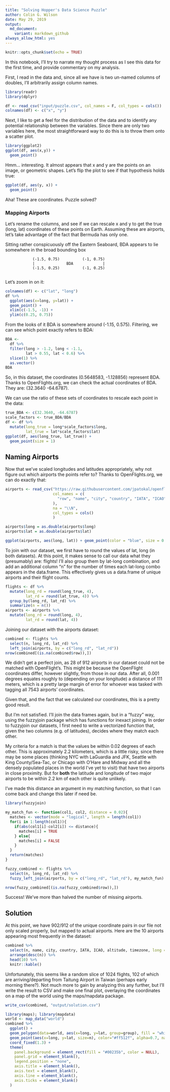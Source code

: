 ```yaml
---
title: "Solving Hopper's Data Science Puzzle"
author: Colin G. Wilson
date: May 29, 2019
output:
  md_document:
    variant: markdown_github
always_allow_html: yes
---
```


```r
knitr::opts_chunk$set(echo = TRUE)
```

In this notebook, I'll try to narrate my thought process as I see this data for the first time, and provide commentary on my analysis.

First, I read in the data and, since all we have is two un-named columns of doubles, I'll arbitrarily assign column names.
```r
library(readr)
library(dplyr)

df <- read_csv("input/puzzle.csv", col_names = F, col_types = cols())
colnames(df) <- c("x", "y")
```
Next, I like to get a feel for the distribution of the data and to identify any potential relationship between the variables. Since there are only two variables here, the most straightforward way to do this is to throw them onto a scatter plot.
```r
library(ggplot2)
ggplot(df, aes(x,y)) +
  geom_point()
```

Hmm... interesting. It almost appears that x and y are the points on an image, or geometric shapes. Let's flip the plot to see if that hypothesis holds true:
```r
ggplot(df, aes(y, x)) +
  geom_point()
```

Aha! These are coordinates. Puzzle solved?

### Mapping Airports

Let's rename the columns, and see if we can rescale x and y to get the true (long, lat) coordinates of these points on Earth. Assuming these are airports, let's take advantage of the fact that Bermuda has only one.

Sitting rather conspicuously off the Eastern Seaboard, BDA appears to lie somewhere in the broad bounding box

                (-1.5, 0.75)          (-1, 0.75)
                |              BDA             |
                (-1.5, 0.25)          (-1, 0.25)
                
Let's zoom in on it:
```r
colnames(df) <- c("lat", "long")
df %>%
  ggplot(aes(x=long, y=lat)) + 
  geom_point() + 
  xlim(c(-1.5, -1)) +
  ylim(c(0.25, 0.75))
```

From the looks of it BDA is somewhere around (-1.15, 0.575). Filtering, we can see which point exactly refers to BDA:
```r
BDA <- 
  df %>%
  filter(long > -1.2, long < -1.1,
         lat > 0.55, lat < 0.6) %>%
  slice(1) %>%
  as.vector()
BDA
```
So, in this dataset, the coordinates (0.5648583, -1.128856) represent BDA. Thanks to OpenFlights.org, we can check the actual coordinates of BDA. They are: (32.3640 -64.6787).

We can use the ratio of these sets of coordinates to rescale each point in the data:
```r
true_BDA <- c(32.3640, -64.6787)
scale_factors <- true_BDA/BDA
df <- df %>%
  mutate(long_true = long*scale_factors$long,
         lat_true = lat*scale_factors$lat)
ggplot(df, aes(long_true, lat_true)) +
  geom_point(size = 1)
```

## Naming Airports

Now that we've scaled longitudes and latitudes appropriately, why not figure out which airports the points refer to? Thanks to OpenFlights.org, we can do exactly that:

```r
airports <- read_csv("https://raw.githubusercontent.com/jpatokal/openflights/master/data/airports.dat",
                     col_names = c(
                       "row", "name", "city", "country", "IATA", "ICAO", "lat", "long", "altitude", "timezone", "DST", "tz", "type", "source"
                     ),
                     na = "\\N",
                     col_types = cols()
                     )

airports$long = as.double(airports$long)
airports$lat = as.double(airports$lat)

ggplot(airports, aes(long, lat)) + geom_point(color = "blue", size = 0.5) + ggtitle("All 7543 Airports in the World (per OpenFlights.org)")
```
To join with our dataset, we first have to round the values of lat, long (in both datasets). At this point, it makes sense to call our data what they (presumably) are: flights! I'll also group them by lat-long combination, and add an additional column "n" for the number of times each lat-long combo appears in the data.frame. This effectively gives us a data.frame of unique airports and their flight counts.
```r
flights <- df %>%
  mutate(long_rd = round(long_true, 4),
         lat_rd = round(lat_true, 4)) %>%
  group_by(long_rd, lat_rd) %>%
  summarize(n = n())
airports <- airports %>%
  mutate(long_rd = round(long, 4),
         lat_rd = round(lat, 4))
```

Joining our dataset with the airports dataset:
```r
combined <- flights %>%
  select(n, long_rd, lat_rd) %>%
  left_join(airports, by = c("long_rd", "lat_rd"))
nrow(combined[(is.na(combined$row)),])
```
We didn't get a perfect join, as 28 of 912 airports in our dataset could not be matched with OpenFlight's. This might be because the OpenFlight coordinates differ, however slightly, from those in our data. After all, 0.001 degrees equates roughly to (depending on your longitude) a distance of 111 meters, which is a pretty large margin of error for whoever was tasked with tagging all 7543 airports' coordinates.

Given that, and the fact that we calculated our coordinates, this is a pretty good result. 

But I'm not satisfied. I'll join the data frames again, but in a "fuzzy" way, using the fuzzyjoin package which has functions for inexact joining. In order to fuzzyjoin our datasets, I first need to write a vectorized function that, given the two columns (e.g. of latitudes), decides where they match each other.

My criteria for a match is that the values be within 0.02 degrees of each other. This is approximately 2.2 kilometers, which is a little risky, since there may be some places (thinking NYC with LaGuardia and JFK, Seattle with King County/Sea-Tac, or Chicago with O'Hare and Midway and all the densely populated places in the world I've yet to visit) that have two airports in close proximity. But for **both** the latitude and longitude of two major airports to be within 2.2 km of each other is quite unlikely.

I've made this distance an argument in my matching function, so that I can come back and change this later if need be.

```r
library(fuzzyjoin)

my_match_fun <- function(col1, col2, distance = 0.02){
  matches <- vector(mode = "logical", length = length(col1))
  for(i in 1:length(col1)){
    if(abs(col1[i]-col2[i]) <= distance){
      matches[i] = TRUE
    } else{
      matches[i] = FALSE
    }
  }
  return(matches)
}

fuzzy_combined <- flights %>%
  select(n, long_rd, lat_rd) %>%
  fuzzy_left_join(airports, by = c("long_rd", "lat_rd"), my_match_fun)

nrow(fuzzy_combined[(is.na(fuzzy_combined$row)),])
```

Success! We've more than halved the number of missing airports. 

## Solution
At this point, we have 902/912 of the unique coordinate pairs in our file not only scaled properly, but mapped to actual airports. Here are the 10 airports appearing most frequently in the dataset:

```r
combined %>%
  select(n, name, city, country, IATA, ICAO, altitude, timezone, long = long_rd, lat = lat_rd) %>%
  arrange(desc(n)) %>%
  head(10) %>%
  knitr::kable()
```


Unfortunately, this seems like a random slice of 1024 flights, 102 of which are arriving/departing from Taitung Airport in Taiwan (perhaps early morning there?). Not much more to gain by analyzing this any further, but I'll write the result to CSV and make one final plot, overlaying the coordinates on a map of the world using the maps/mapdata package.

```r
write_csv(combined, "output/solution.csv")

library(maps); library(mapdata)
world <- map_data("world")
combined %>% 
  ggplot() +
  geom_polygon(data=world, aes(x=long, y=lat, group=group), fill = "white", color = "#adadad", size=0.5) +
  geom_point(aes(x=long, y=lat, size=n), color="#ff512f", alpha=0.7, na.rm = T) +
  coord_fixed(1.3) +
  theme(
    panel.background = element_rect(fill = "#00235b", color = NULL),
    panel.grid = element_blank(),
    legend.position = "none",
    axis.title = element_blank(),
    axis.text = element_blank(),
    axis.line = element_blank(),
    axis.ticks = element_blank()
  )
```